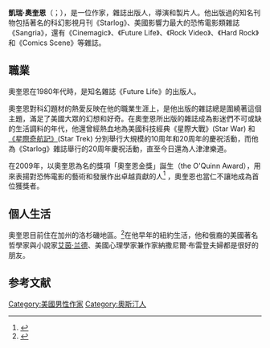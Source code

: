 '''凱瑞·奧奎恩'''（{{lang-en|Kerry O'Quinn}}；{{bd|？}}），是一位作家，雜誌出版人，導演和製片人。他出版過的知名刊物包括著名的科幻影視月刊《Starlog》、美國影響力最大的恐怖電影類雜誌《Sangria》，還有《Cinemagic》、《Future Life》、《Rock Video》、《Hard Rock》和《Comics Scene》等雜誌。

== 職業 ==
奧奎恩在1980年代時，是知名雜誌《Future Life》的出版人。

奧奎恩對科幻題材的熱愛反映在他的職業生涯上，是他出版的雜誌總是圍繞著這個主題，滿足了美國大眾的幻想和好奇。在奧奎恩所出版的雜誌成為影迷們不可或缺的生活調料的年代，他還曾經熱血地為美國科技經典《星際大戰》(Star War) 和[[星艦奇航記|《星際奇航記》]](Star Trek) 分別舉行大規模的10周年和20周年的慶祝活動，而他為《Starlog》雜誌舉行的20周年慶祝活動，直至今日還為人津津樂道。

在2009年，以奧奎恩為名的獎項「奧奎恩金獎」誕生（the O'Quinn Award），用來表揚對恐怖電影的藝術和發展作出卓越貢獻的人<ref>{{Cite web|url=http://www.bigbearhorrorfilmfest.com/page/oquinn-award|title=The O'Quinn Award|accessdate=October 25, 2010|publisher=Big Bear Horror Film Festival|deadurl=yes|archiveurl=https://web.archive.org/web/20101020094432/http://www.bigbearhorrorfilmfest.com/page/oquinn-award|archivedate=2010年10月20日}}</ref> ，奧奎恩也當仁不讓地成為首位獲獎者。

== 個人生活 ==
奧奎恩目前住在加州的洛杉磯地區。<ref>{{Imdb name|1003274}}</ref>在他早年的紐約生活，他和俄裔的美國著名哲學家與小說家[[艾茵·兰德|艾茵·兰德]]、美國心理學家兼作家納撒尼爾‧布雷登夫婦都是很好的朋友。

==参考文献==
{{reflist}}

[[Category:美國男性作家|Category:美國男性作家]]
[[Category:奧斯汀人|Category:奧斯汀人]]